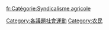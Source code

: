 [[Category:各議題社會運動|Category:各議題社會運動]]
[[Category:农民|Category:农民]]

[[fr:Catégorie:Syndicalisme_agricole|fr:Catégorie:Syndicalisme agricole]]